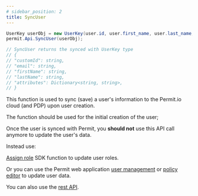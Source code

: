 ```yaml
---
# sidebar_position: 2
title: SyncUser
---
```


```csharp
UserKey userObj = new UserKey(user.id, user.first_name, user.last_name, user.email);
permit.Api.SyncUser(userObj);

// SyncUser returns the synced with UserKey type
// {
// "customId": string,
// "email": string,
// "firstName": string,
// "lastName": string,
// "attributes": Dictionary<string, string>,
// }

```

This function is used to sync (save) a user's information to the Permit.io cloud (and PDP) upon user creation.

The function should be used for the initial creation of the user; 

Once the user is synced with Permit, you **should not** use this API call anymore to update the user's data. 

Instead use: 

[Assign role](reference/SDKs/Dotnet/assign_role) SDK function to update user roles.

Or you can use the Permit web application [user management](https://app.permit.io/user-management) or [policy editor](https://app.permit.io/policy-editor) to update user data.

You can also use the [rest API](https://api.permit.io/redoc).
